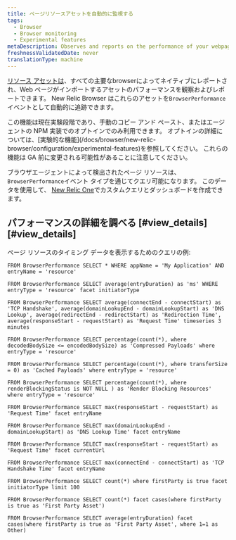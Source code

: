 ```yaml
---
title: ページリソースアセットを自動的に監視する
tags:
  - Browser
  - Browser monitoring
  - Experimental features
metaDescription: Observes and reports on the performance of your webpages by automatically observing page resource timings.
freshnessValidatedDate: never
translationType: machine
---
```


[リソース アセットは](https://developer.mozilla.org/en-US/docs/Web/API/PerformanceResourceTiming)、すべての主要なbrowserによってネイティブにレポートされ、Web ページがインポートするアセットのパフォーマンスを観察およびレポートできます。 New Relic Browser はこれらのアセットを`BrowserPerformance`イベントとして自動的に追跡できます。

<Callout variant="important">
  この機能は現在実験段階であり、手動のコピー アンド ペースト、またはエージェントの NPM 実装でのオプトインでのみ利用できます。 オプトインの詳細については、[実験的な機能](/docs/browser/new-relic-browser/configuration/experimental-features)を参照してください。 これらの機能は GA 前に変更される可能性があることに注意してください。
</Callout>

ブラウザエージェントによって検出されたページ リソースは、 `BrowserPerformance`イベント タイプを通じてクエリ可能になります。 このデータを使用して、 [New Relic One](/docs/new-relic-one/use-new-relic-one/get-started/introduction-new-relic-one)でカスタムクエリとダッシュボードを作成できます。

## パフォーマンスの詳細を調べる [#view\_details][#view_details]

ページ リソースのタイミング データを表示するためのクエリの例:

```nrql
FROM BrowserPerformance SELECT * WHERE appName = 'My Application' AND entryName = 'resource'
```

```nrql
FROM BrowserPerformance SELECT average(entryDuration) as 'ms' WHERE entryType = 'resource' facet initiatorType
```

```nrql
FROM BrowserPerformance SELECT average(connectEnd - connectStart) as 'TCP Handshake', average(domainLookupEnd - domainLookupStart) as 'DNS Lookup', average(redirectEnd - redirectStart) as 'Redirection Time', average(responseStart - requestStart) as 'Request Time' timeseries 3 minutes
```

```nrql
FROM BrowserPerformance SELECT percentage(count(*), where decodedBodySize <= encodedBodySize) as 'Compressed Payloads' where entryType = 'resource'
```

```nrql
FROM BrowserPerformance SELECT percentage(count(*), where transferSize = 0) as 'Cached Payloads' where entryType = 'resource'
```

```nrql
FROM BrowserPerformance SELECT percentage(count(*), where renderBlockingStatus is NOT NULL ) as 'Render Blocking Resources' where entryType = 'resource'
```

```nrql
FROM BrowserPerformance SELECT max(responseStart - requestStart) as 'Request Time' facet entryName
```

```nrql
FROM BrowserPerformance SELECT max(domainLookupEnd - domainLookupStart) as 'DNS Lookup Time' facet entryName
```

```nrql
FROM BrowserPerformance SELECT max(responseStart - requestStart) as 'Request Time' facet currentUrl
```

```nrql
FROM BrowserPerformance SELECT max(connectEnd - connectStart) as 'TCP Handshake Time' facet entryName
```

```nrql
FROM BrowserPerformance SELECT count(*) where firstParty is true facet initiatorType limit 100
```

```nrql
FROM BrowserPerformance SELECT count(*) facet cases(where firstParty is true as 'First Party Asset')
```

```nrql
FROM BrowserPerformance SELECT average(entryDuration) facet cases(where firstParty is true as 'First Party Asset', where 1=1 as Other)
```
